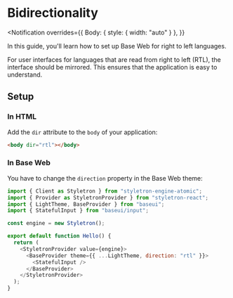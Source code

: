 <!--
Copyright (c) Uber Technologies, Inc.

This source code is licensed under the MIT license found in the
LICENSE file in the root directory of this source tree.
-->



# Bidirectionality

<Notification
  overrides={{
    Body: { style: { width: "auto" } },
  }}
>
  In this guide, you'll learn how to set up Base Web for right to left
  languages.
</Notification>

For user interfaces for languages that are read from right to left (RTL),
the interface should be mirrored. This ensures that the application is easy to understand.

## Setup

### In HTML

Add the `dir` attribute to the `body` of your application:

```html
<body dir="rtl"></body>
```

### In Base Web

You have to change the `direction` property in the Base Web theme:

```javascript
import { Client as Styletron } from "styletron-engine-atomic";
import { Provider as StyletronProvider } from "styletron-react";
import { LightTheme, BaseProvider } from "baseui";
import { StatefulInput } from "baseui/input";

const engine = new Styletron();

export default function Hello() {
  return (
    <StyletronProvider value={engine}>
      <BaseProvider theme={{ ...LightTheme, direction: "rtl" }}>
        <StatefulInput />
      </BaseProvider>
    </StyletronProvider>
  );
}
```
